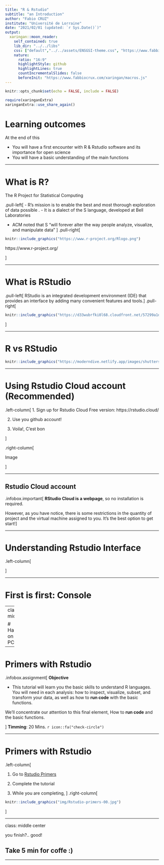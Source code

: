 ```yaml
---
title: "R & Rstudio"
subtitle: "an Introduction"
author: "Fabio CRUZ"
institute: "Université de Lorraine"
date: "2021/02/01 (updated: `r Sys.Date()`)"
output:
  xaringan::moon_reader:
    self_contained: true
    lib_dir: "../../libs"
    css: ["default","../../assets/ENSGSI-theme.css", "https://www.fabbiocrux.com/xaringan/Fabio.css", "https://www.fabbiocrux.com/xaringan/Fabio-fonts.css"]
    nature:
      ratio: "16:9"
      highlightStyle: github
      highlightLines: true
      countIncrementalSlides: false
      beforeInit: "https://www.fabbiocrux.com/xaringan/macros.js"
---
```




```r
knitr::opts_chunk$set(echo = FALSE, include = FALSE)

require(xaringanExtra)
xaringanExtra::use_share_again()


```


# Learning outcomes

At the end of this

- You will have a first encounter with R & Rstudio software and its importance for open science
- You will have a basic understanding of the main functions


---

# What is R?

The R Project for Statistical Computing

.pull-left[
- R’s mission is to enable the best and most thorough exploration of data possible . 
- It is a dialect of the S language, developed at Bell Laboratories

- ACM noted that S “will forever alter the way people analyze, visualize, and manipulate data”
]
.pull-right[
```r
knitr::include_graphics("https://www.r-project.org/Rlogo.png")
```
https://www.r-project.org/

]

---

# What is RStudio

.pull-left[
RStudio is an integrated development environment (IDE) that provides an interface by adding many convenient features and tools.
]
.pull-right[
```r
knitr::include_graphics("https://d33wubrfki0l68.cloudfront.net/57299a1dcd979c623325f11bf5e5ce60f3d4eb00/e4602/wp-content/uploads/2018/10/black.png")
```
]

---

# R vs RStudio

```r
knitr::include_graphics("https://moderndive.netlify.app/images/shutterstock/R_vs_RStudio_1.png")
```

---


# Using Rstudio Cloud account (Recommended)

.left-column[ 
1. Sign up for Rstudio Cloud Free version: https://rstudio.cloud/

2. Use you github account!

3. Voila!, C'est bon

]

.right-column[ 

Image

]



---


## Rstudio Cloud account


.infobox.important[
**RStudio Cloud is a webpage**, so no installation is required. 

However, as you have notice, there is some restrictions in the quantity of project and the virtual machine assigned to you.  It's the best option to get start!]

---


# Understanding Rstudio Interface

.left-column[


]

---

# First is first: Console


---
class: middle

# Hands on the PC!

---

# Primers with Rstudio 

.infobox.assignment[ **Objective**

- This tutorial will learn you the basic skills to understand R languages.
You will need in each analysis: how to inspect, visualize, subset, and transform your data, as well as how to **run code** with the basic functions.

We'll concentrate our attention to this final element, How to **run code** and the basic functions. 

]
**Timming**: 20 Mins. `r icon::fa("check-circle")`

---

# Primers with Rstudio 


.left-column[

1. Go to [Rstudio Primers](https://rstudio.cloud/learn/primers/1.2)

2. Complete the tutorial

3. While you are completing, 
]
.right-column[
```r
knitr::include_graphics("img/Rstudio-primers-00.jpg")
```
]


---

class: middle center

you finish?.. good!

## Take 5 min for coffe :)


---
